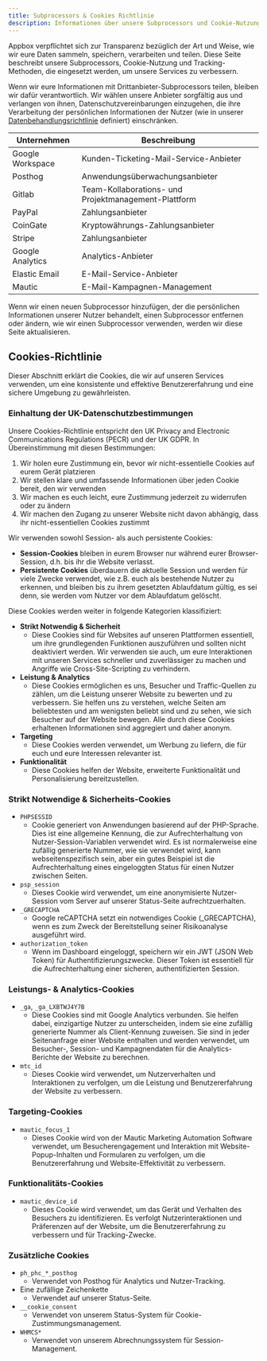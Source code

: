 ```yaml
---
title: Subprocessors & Cookies Richtlinie
description: Informationen über unsere Subprocessors und Cookie-Nutzung
---
```


Appbox verpflichtet sich zur Transparenz bezüglich der Art und Weise, wie wir eure Daten sammeln, speichern, verarbeiten und teilen. Diese Seite beschreibt unsere Subprocessors, Cookie-Nutzung und Tracking-Methoden, die eingesetzt werden, um unsere Services zu verbessern.

Wenn wir eure Informationen mit Drittanbieter-Subprocessors teilen, bleiben wir dafür verantwortlich. Wir wählen unsere Anbieter sorgfältig aus und verlangen von ihnen, Datenschutzvereinbarungen einzugehen, die ihre Verarbeitung der persönlichen Informationen der Nutzer (wie in unserer [Datenbehandlungsrichtlinie](/policies/data-handling-policy) definiert) einschränken.

| Unternehmen           | Beschreibung                                                  |
| --------------------- | ------------------------------------------------------------- |
| Google Workspace      | Kunden-Ticketing-Mail-Service-Anbieter                       |
| Posthog               | Anwendungsüberwachungsanbieter                               |
| Gitlab                | Team-Kollaborations- und Projektmanagement-Plattform        |
| PayPal                | Zahlungsanbieter                                              |
| CoinGate              | Kryptowährungs-Zahlungsanbieter                              |
| Stripe                | Zahlungsanbieter                                              |
| Google Analytics      | Analytics-Anbieter                                            |
| Elastic Email         | E-Mail-Service-Anbieter                                       |
| Mautic                | E-Mail-Kampagnen-Management                                   |

Wenn wir einen neuen Subprocessor hinzufügen, der die persönlichen Informationen unserer Nutzer behandelt, einen Subprocessor entfernen oder ändern, wie wir einen Subprocessor verwenden, werden wir diese Seite aktualisieren.

## Cookies-Richtlinie

Dieser Abschnitt erklärt die Cookies, die wir auf unseren Services verwenden, um eine konsistente und effektive Benutzererfahrung und eine sichere Umgebung zu gewährleisten.

### Einhaltung der UK-Datenschutzbestimmungen

Unsere Cookies-Richtlinie entspricht den UK Privacy and Electronic Communications Regulations (PECR) und der UK GDPR. In Übereinstimmung mit diesen Bestimmungen:

1. Wir holen eure Zustimmung ein, bevor wir nicht-essentielle Cookies auf eurem Gerät platzieren
2. Wir stellen klare und umfassende Informationen über jeden Cookie bereit, den wir verwenden
3. Wir machen es euch leicht, eure Zustimmung jederzeit zu widerrufen oder zu ändern
4. Wir machen den Zugang zu unserer Website nicht davon abhängig, dass ihr nicht-essentiellen Cookies zustimmt

Wir verwenden sowohl Session- als auch persistente Cookies:

* **Session-Cookies** bleiben in eurem Browser nur während eurer Browser-Session, d.h. bis ihr die Website verlasst.
* **Persistente Cookies** überdauern die aktuelle Session und werden für viele Zwecke verwendet, wie z.B. euch als bestehende Nutzer zu erkennen, und bleiben bis zu ihrem gesetzten Ablaufdatum gültig, es sei denn, sie werden vom Nutzer vor dem Ablaufdatum gelöscht.

Diese Cookies werden weiter in folgende Kategorien klassifiziert:

* **Strikt Notwendig & Sicherheit**  
   * Diese Cookies sind für Websites auf unseren Plattformen essentiell, um ihre grundlegenden Funktionen auszuführen und sollten nicht deaktiviert werden. Wir verwenden sie auch, um eure Interaktionen mit unseren Services schneller und zuverlässiger zu machen und Angriffe wie Cross-Site-Scripting zu verhindern.
* **Leistung & Analytics**  
   * Diese Cookies ermöglichen es uns, Besucher und Traffic-Quellen zu zählen, um die Leistung unserer Website zu bewerten und zu verbessern. Sie helfen uns zu verstehen, welche Seiten am beliebtesten und am wenigsten beliebt sind und zu sehen, wie sich Besucher auf der Website bewegen. Alle durch diese Cookies erhaltenen Informationen sind aggregiert und daher anonym.
* **Targeting**
   * Diese Cookies werden verwendet, um Werbung zu liefern, die für euch und eure Interessen relevanter ist.
* **Funktionalität**
   * Diese Cookies helfen der Website, erweiterte Funktionalität und Personalisierung bereitzustellen.

### Strikt Notwendige & Sicherheits-Cookies

* `PHPSESSID`  
   * Cookie generiert von Anwendungen basierend auf der PHP-Sprache. Dies ist eine allgemeine Kennung, die zur Aufrechterhaltung von Nutzer-Session-Variablen verwendet wird. Es ist normalerweise eine zufällig generierte Nummer, wie sie verwendet wird, kann webseitenspezifisch sein, aber ein gutes Beispiel ist die Aufrechterhaltung eines eingeloggten Status für einen Nutzer zwischen Seiten.
* `psp_session`  
   * Dieses Cookie wird verwendet, um eine anonymisierte Nutzer-Session vom Server auf unserer Status-Seite aufrechtzuerhalten.
* `_GRECAPTCHA`  
   * Google reCAPTCHA setzt ein notwendiges Cookie (_GRECAPTCHA), wenn es zum Zweck der Bereitstellung seiner Risikoanalyse ausgeführt wird.
* `authorization_token`
   * Wenn im Dashboard eingeloggt, speichern wir ein JWT (JSON Web Token) für Authentifizierungszwecke. Dieser Token ist essentiell für die Aufrechterhaltung einer sicheren, authentifizierten Session.

### Leistungs- & Analytics-Cookies

* `_ga`, `_ga_LXBTWJ4Y7B`  
   * Diese Cookies sind mit Google Analytics verbunden. Sie helfen dabei, einzigartige Nutzer zu unterscheiden, indem sie eine zufällig generierte Nummer als Client-Kennung zuweisen. Sie sind in jeder Seitenanfrage einer Website enthalten und werden verwendet, um Besucher-, Session- und Kampagnendaten für die Analytics-Berichte der Website zu berechnen.
* `mtc_id`  
   * Dieses Cookie wird verwendet, um Nutzerverhalten und Interaktionen zu verfolgen, um die Leistung und Benutzererfahrung der Website zu verbessern.

### Targeting-Cookies

* `mautic_focus_1`  
   * Dieses Cookie wird von der Mautic Marketing Automation Software verwendet, um Besucherengagement und Interaktion mit Website-Popup-Inhalten und Formularen zu verfolgen, um die Benutzererfahrung und Website-Effektivität zu verbessern.

### Funktionalitäts-Cookies

* `mautic_device_id`  
   * Dieses Cookie wird verwendet, um das Gerät und Verhalten des Besuchers zu identifizieren. Es verfolgt Nutzerinteraktionen und Präferenzen auf der Website, um die Benutzererfahrung zu verbessern und für Tracking-Zwecke.

### Zusätzliche Cookies

* `ph_phc_*_posthog` 
   * Verwendet von Posthog für Analytics und Nutzer-Tracking.
* Eine zufällige Zeichenkette
   * Verwendet auf unserer Status-Seite.
* `__cookie_consent`
   * Verwendet von unserem Status-System für Cookie-Zustimmungsmanagement.
* `WHMCS*`
   * Verwendet von unserem Abrechnungssystem für Session-Management. 